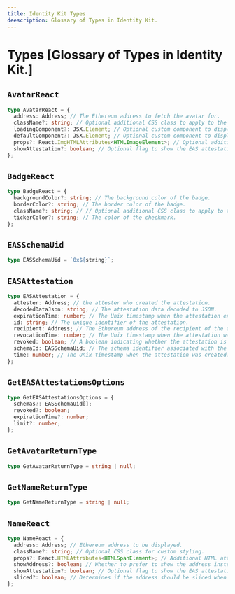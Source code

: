 ```yaml
---
title: Identity Kit Types
deescription: Glossary of Types in Identity Kit.
---
```


# Types [Glossary of Types in Identity Kit.]

## `AvatarReact`

```ts
type AvatarReact = {
  address: Address; // The Ethereum address to fetch the avatar for.
  className?: string; // Optional additional CSS class to apply to the avatar.
  loadingComponent?: JSX.Element; // Optional custom component to display while the avatar data is loading.
  defaultComponent?: JSX.Element; // Optional custom component to display when no ENS name or avatar is available.
  props?: React.ImgHTMLAttributes<HTMLImageElement>; // Optional additional image attributes to apply to the avatar.
  showAttestation?: boolean; // Optional flag to show the EAS attestation badge.
};
```

## `BadgeReact`

```ts
type BadgeReact = {
  backgroundColor?: string; // The background color of the badge.
  borderColor?: string; // The border color of the badge.
  className?: string; // // Optional additional CSS class to apply to the badge.
  tickerColor?: string; // The color of the checkmark.
};
```

## `EASSchemaUid`

```ts
type EASSchemaUid = `0x${string}`;
```

## `EASAttestation`

```ts
type EASAttestation = {
  attester: Address; // the attester who created the attestation.
  decodedDataJson: string; // The attestation data decoded to JSON.
  expirationTime: number; // The Unix timestamp when the attestation expires (0 for no expiration).
  id: string; // The unique identifier of the attestation.
  recipient: Address; // The Ethereum address of the recipient of the attestation.
  revocationTime: number; // The Unix timestamp when the attestation was revoked, if applicable.
  revoked: boolean; // A boolean indicating whether the attestation is revocable or not.
  schemaId: EASSchemaUid; // The schema identifier associated with the attestation.
  time: number; // The Unix timestamp when the attestation was created.
};
```

## `GetEASAttestationsOptions`

```ts
type GetEASAttestationsOptions = {
  schemas?: EASSchemaUid[];
  revoked?: boolean;
  expirationTime?: number;
  limit?: number;
};
```

## `GetAvatarReturnType`

```ts
type GetAvatarReturnType = string | null;
```

## `GetNameReturnType`

```ts
type GetNameReturnType = string | null;
```

## `NameReact`

```ts
type NameReact = {
  address: Address; // Ethereum address to be displayed.
  className?: string; // Optional CSS class for custom styling.
  props?: React.HTMLAttributes<HTMLSpanElement>; // Additional HTML attributes for the span element.
  showAddress?: boolean; // Whether to prefer to show the address instead of the ENS name.
  showAttestation?: boolean; // Optional flag to show the EAS attestation badge.
  sliced?: boolean; // Determines if the address should be sliced when no ENS name is available.
};
```
